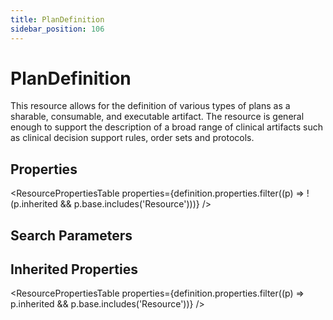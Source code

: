```yaml
---
title: PlanDefinition
sidebar_position: 106
---
```



# PlanDefinition

This resource allows for the definition of various types of plans as a sharable, consumable, and executable artifact. The resource is general enough to support the description of a broad range of clinical artifacts such as clinical decision support rules, order sets and protocols.

## Properties

<ResourcePropertiesTable properties={definition.properties.filter((p) => !(p.inherited && p.base.includes('Resource')))} />

## Search Parameters

<SearchParamsTable searchParams={definition.searchParameters} />

## Inherited Properties

<ResourcePropertiesTable properties={definition.properties.filter((p) => p.inherited && p.base.includes('Resource'))} />


